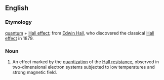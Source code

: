 ==English==

===Etymology===

[[quantum]] + [[Hall effect]]; from [[w:Edwin Hall|Edwin Hall]], who discovered the classical [[w:Hall effect|Hall effect]] in 1879.

===Noun===
{{en-noun|head=[[quantum]] [[Hall]] [[effect]]}}

# {{context|physics|lang=en}} An effect marked by the [[quantization]] of the [[Hall resistance]], observed in two-dimensional electron systems subjected to low temperatures and strong magnetic field.